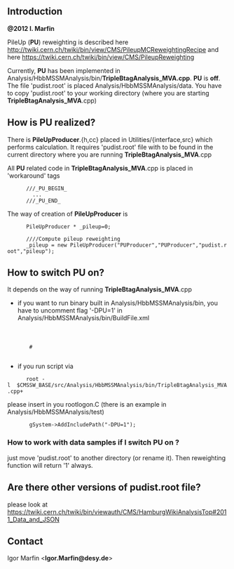 == Introduction ==

''' @2012 I. Marfin '''   ''<Higgs DESY Group>''


PileUp ('''PU''') reweighting is described here
[https://twiki.cern.ch/twiki/bin/view/CMS/PileupMCReweightingRecipe http://twiki.cern.ch/twiki/bin/view/CMS/PileupMCReweightingRecipe]
and 
here
[https://twiki.cern.ch/twiki/bin/view/CMS/PileupReweighting https://twiki.cern.ch/twiki/bin/view/CMS/PileupReweighting]

Currently, '''PU''' has been implemented in Analysis/HbbMSSMAnalysis/bin/'''TripleBtagAnalysis_MVA.cpp'''.
'''PU''' is '''off'''.  The file 'pudist.root' is placed  Analysis/HbbMSSMAnalysis/data. 
You have to copy  'pudist.root' to your working directory (where you are starting  '''TripleBtagAnalysis_MVA'''.cpp)



== How is PU  realized? ==

There is '''PileUpProducer'''.{h,cc} placed in Utilities/{interface,src} which performs calculation. 
It requires 'pudist.root' file with ''<PU interaction>'' to be found in the current directory where you are running '''TripleBtagAnalysis_MVA'''.cpp

All '''PU''' related code in '''TripleBtagAnalysis_MVA'''.cpp is placed in 'workaround' tags

       ///_PU_BEGIN_
         ...
       ///_PU_END_

The way of creation of '''PileUpProducer''' is 

       PileUpProducer * _pileup=0;

       ////Compute pileup reweighting
       _pileup = new PileUpProducer("PUProducer","PUProducer","pudist.root","pileup");




== How to switch  PU on? == 

It depends on the way of running '''TripleBtagAnalysis_MVA'''.cpp

* if you want to run binary built in Analysis/HbbMSSMAnalysis/bin, you have to uncomment flag '-DPU=1' in Analysis/HbbMSSMAnalysis/bin/BuildFile.xml
        <bin name="TripleBtagAnalysis_MVA"   file="TripleBtagAnalysis_MVA.cpp">
         <flags   CPPDEFINES="CMSSW_CPP=1"/>
        #<flags   CPPDEFINES="PU=1"/>
         </bin>

* if you run script via
       root -l  $CMSSW_BASE/src/Analysis/HbbMSSMAnalysis/bin/TripleBtagAnalysis_MVA.cpp+
please insert in you rootlogon.C (there is an example in Analysis/HbbMSSMAnalysis/test)
        gSystem->AddIncludePath("-DPU=1");


=== How to work with data samples if I switch PU on  ? ===

just move 'pudist.root' to another directory (or rename it). Then reweighting function will return '1' always.


== Are there other versions of pudist.root file? ==

please look at 
[https://twiki.cern.ch/twiki/bin/viewauth/CMS/HamburgWikiAnalysisTop#2011_Data_and_JSON https://twiki.cern.ch/twiki/bin/viewauth/CMS/HamburgWikiAnalysisTop#2011_Data_and_JSON] 

== Contact ==

Igor Marfin <'''Igor.Marfin@desy.de'''>

